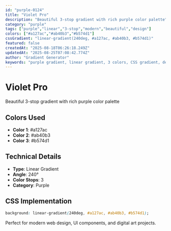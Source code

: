 ```yaml
---
id: "purple-0124"
title: "Violet Pro"
description: "Beautiful 3-stop gradient with rich purple color palette"
category: "purple"
tags: ["purple","linear","3-stop","modern","beautiful","design"]
colors: ["#a127ac","#ab40b3","#b574d1"]
cssGradient: "linear-gradient(240deg, #a127ac, #ab40b3, #b574d1)"
featured: false
createdAt: "2025-08-18T06:26:18.249Z"
updatedAt: "2025-08-25T07:08:42.774Z"
author: "Gradient Generator"
keywords: "purple gradient, linear gradient, 3 colors, CSS gradient, design, #a127ac, #ab40b3, #b574d1"
---
```


# Violet Pro

Beautiful 3-stop gradient with rich purple color palette

## Colors Used
- **Color 1**: #a127ac
- **Color 2**: #ab40b3
- **Color 3**: #b574d1

## Technical Details
- **Type**: Linear Gradient
- **Angle**: 240°
- **Color Stops**: 3
- **Category**: Purple

## CSS Implementation
```css
background: linear-gradient(240deg, #a127ac, #ab40b3, #b574d1);
```

Perfect for modern web design, UI components, and digital art projects.
